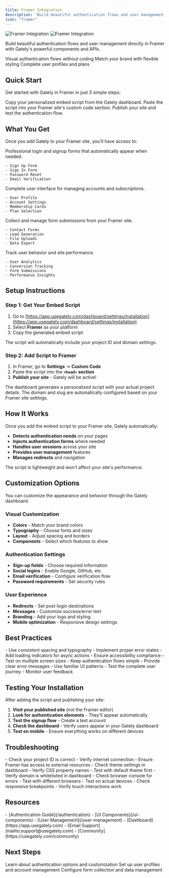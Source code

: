 ```yaml
---
title: Framer Integration
description: 'Build beautiful authentication flows and user management directly in Framer'
icon: "framer"
---
```


<img
  className="block dark:hidden"
  src="/images/framer-hero-dark.avif"
  alt="Framer Integration"
/>
<img
  className="hidden dark:block"
  src="/images/framer-hero-dark.avif"
  alt="Framer Integration"
/>

Build beautiful authentication flows and user management directly in Framer with Gately's powerful components and APIs.

<CardGroup cols={3}>
  <Card title="No-code authentication" icon="zap">
    Visual authentication flows without coding
  </Card>
  <Card title="Customizable components" icon="palette">
    Match your brand with flexible styling
  </Card>
  <Card title="User management" icon="users">
    Complete user profiles and plans
  </Card>
</CardGroup>

## Quick Start

Get started with Gately in Framer in just 3 simple steps:

<Steps>
  <Step title="Get Your Embed Code">
    Copy your personalized embed script from the Gately dashboard.
  </Step>
  <Step title="Add to Framer">
    Paste the script into your Framer site's custom code section.
  </Step>
  <Step title="Publish & Test">
    Publish your site and test the authentication flow.
  </Step>
</Steps>

## What You Get

Once you add Gately to your Framer site, you'll have access to:

<CardGroup cols={2}>
  <Card title="Authentication Forms" icon="shield">
    Professional login and signup forms that automatically appear when needed.
    
    - Sign Up Form
    - Sign In Form  
    - Password Reset
    - Email Verification
  </Card>
  
  <Card title="User Management" icon="users">
    Complete user interface for managing accounts and subscriptions.
    
    - User Profile
    - Account Settings
    - Membership Cards
    - Plan Selection
  </Card>
  
  <Card title="Form Collection" icon="file-text">
    Collect and manage form submissions from your Framer site.
    
    - Contact Forms
    - Lead Generation
    - File Uploads
    - Data Export
  </Card>
  
  <Card title="Analytics Dashboard" icon="bar-chart">
    Track user behavior and site performance.
    
    - User Analytics
    - Conversion Tracking
    - Form Submissions
    - Performance Insights
  </Card>
</CardGroup>

## Setup Instructions

### Step 1: Get Your Embed Script

1. Go to [https://app.usegately.com/dashboard/settings/installation](https://app.usegately.com/dashboard/settings/installation)
2. Select **Framer** as your platform
3. Copy the generated embed script

The script will automatically include your project ID and domain settings.

### Step 2: Add Script to Framer

1. In Framer, go to **Settings** → **Custom Code**
2. Paste the script into the **`<head>` section**
3. **Publish your site** - Gately will be active!

<Note>
The dashboard generates a personalized script with your actual project details. The domain and slug are automatically configured based on your Framer site settings.
</Note>

## How It Works

Once you add the embed script to your Framer site, Gately automatically:

- **Detects authentication needs** on your pages
- **Injects authentication forms** where needed
- **Handles user sessions** across your site
- **Provides user management** features
- **Manages redirects** and navigation

The script is lightweight and won't affect your site's performance.

## Customization Options

You can customize the appearance and behavior through the Gately dashboard:

### Visual Customization
- **Colors** - Match your brand colors
- **Typography** - Choose fonts and sizes  
- **Layout** - Adjust spacing and borders
- **Components** - Select which features to show

### Authentication Settings
- **Sign-up fields** - Choose required information
- **Social logins** - Enable Google, GitHub, etc.
- **Email verification** - Configure verification flow
- **Password requirements** - Set security rules

### User Experience
- **Redirects** - Set post-login destinations
- **Messages** - Customize success/error text
- **Branding** - Add your logo and styling
- **Mobile optimization** - Responsive design settings

## Best Practices

<CardGroup cols={2}>
  <Card title="Design Guidelines" icon="palette">
    - Use consistent spacing and typography
    - Implement proper error states
    - Add loading indicators for async actions
    - Ensure accessibility compliance
    - Test on multiple screen sizes
  </Card>
  
  <Card title="User Experience" icon="users">
    - Keep authentication flows simple
    - Provide clear error messages
    - Use familiar UI patterns
    - Test the complete user journey
    - Monitor user feedback
  </Card>
</CardGroup>

## Testing Your Installation

After adding the script and publishing your site:

1. **Visit your published site** (not the Framer editor)
2. **Look for authentication elements** - They'll appear automatically
3. **Test the signup flow** - Create a test account
4. **Check the dashboard** - Verify users appear in your Gately dashboard
5. **Test on mobile** - Ensure everything works on different devices

## Troubleshooting

<AccordionGroup>
  <Accordion title="Components not loading">
    - Check your project ID is correct
    - Verify internet connection
    - Ensure Framer has access to external resources
  </Accordion>
  
  <Accordion title="Styling not applying">
    - Check theme settings in dashboard
    - Verify CSS property names
    - Test with default theme first
  </Accordion>
  
  <Accordion title="Authentication not working">
    - Verify domain is whitelisted in dashboard
    - Check browser console for errors
    - Test with different browsers
  </Accordion>
  
  <Accordion title="Mobile responsiveness issues">
    - Test on actual devices
    - Check responsive breakpoints
    - Verify touch interactions work
  </Accordion>
</AccordionGroup>

## Resources

<CardGroup cols={2}>
  <Card title="Documentation" icon="book">
    - [Authentication Guide](/authentication)
    - [UI Components](/ui-components)  
    - [User Management](/user-management)
  </Card>
  
  <Card title="Support" icon="help-circle">
    - [Dashboard](https://app.usegately.com)
    - [Email Support](mailto:support@usegately.com)
    - [Community](https://usegately.com/community)
  </Card>
</CardGroup>

## Next Steps

<CardGroup cols={3}>
  <Card
    title="Authentication"
    icon="key"
    href="/authentication"
  >
    Learn about authentication options and customization
  </Card>
  <Card
    title="User Management"
    icon="users"
    href="/user-management"
  >
    Set up user profiles and account management
  </Card>
  <Card
    title="Forms"
    icon="file-text"
    href="/forms"
  >
    Configure form collection and data management
  </Card>
</CardGroup>